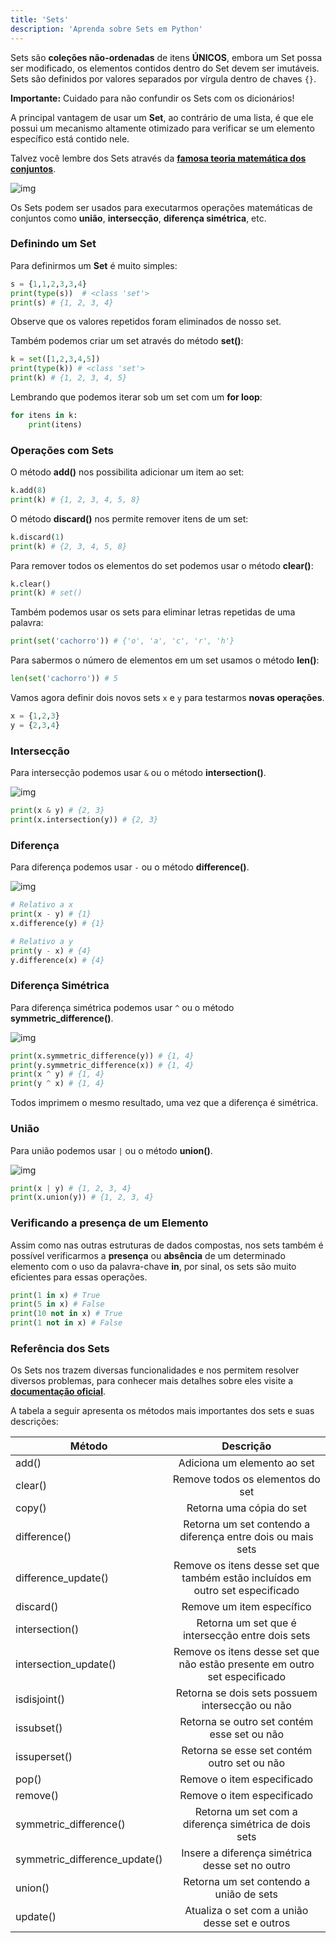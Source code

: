 ```yaml
---
title: 'Sets'
description: 'Aprenda sobre Sets em Python'
---
```


Sets são **coleções não-ordenadas** de itens **ÚNICOS**, embora um Set possa ser modificado, os elementos contidos dentro do Set devem ser imutáveis. Sets são definidos por valores separados por vírgula dentro de chaves `{}`. 

**Importante:** Cuidado para não confundir os Sets com os dicionários!

A principal vantagem de usar um **Set**, ao contrário de uma lista, é que ele possui um mecanismo altamente otimizado para verificar se um elemento específico está contido nele.

Talvez você lembre dos Sets através da **[famosa teoria matemática dos conjuntos](https://pt.wikipedia.org/wiki/Teoria_dos_conjuntos)**.

![img](https://raw.githubusercontent.com/the-akira/Python-Iluminado/master/Imagens/Set.png)

Os Sets podem ser usados para executarmos operações matemáticas de conjuntos como **união**, **intersecção**, **diferença simétrica**, etc.

### Definindo um Set

Para definirmos um **Set** é muito simples:

```python
s = {1,1,2,3,3,4}
print(type(s))  # <class 'set'>
print(s) # {1, 2, 3, 4} 
```

Observe que os valores repetidos foram eliminados de nosso set.

Também podemos criar um set através do método **set()**:

```python
k = set([1,2,3,4,5])
print(type(k)) # <class 'set'>
print(k) # {1, 2, 3, 4, 5}
```

Lembrando que podemos iterar sob um set com um **for loop**:

```python
for itens in k:
    print(itens)
```

### Operações com Sets

O método **add()** nos possibilita adicionar um item ao set:

```python
k.add(8)
print(k) # {1, 2, 3, 4, 5, 8}
```

O método **discard()** nos permite remover itens de um set:

```python
k.discard(1)
print(k) # {2, 3, 4, 5, 8}
```

Para remover todos os elementos do set podemos usar o método **clear()**:

```python
k.clear()
print(k) # set()
```

Também podemos usar os sets para eliminar letras repetidas de uma palavra:

```python
print(set('cachorro')) # {'o', 'a', 'c', 'r', 'h'}
```

Para sabermos o número de elementos em um set usamos o método **len()**:

```python
len(set('cachorro')) # 5
```

Vamos agora definir dois novos sets `x` e `y` para testarmos **novas operações**.

```python
x = {1,2,3}
y = {2,3,4}
```

### Intersecção

Para intersecção podemos usar `&` ou o método **intersection()**.

![img](https://raw.githubusercontent.com/the-akira/Python-Iluminado/master/Imagens/Intersec%C3%A7%C3%A3o.png)

```python
print(x & y) # {2, 3}
print(x.intersection(y)) # {2, 3}
```

### Diferença

Para diferença podemos usar `-` ou o método **difference()**.

![img](https://raw.githubusercontent.com/the-akira/Python-Iluminado/master/Imagens/Diferen%C3%A7a.png)

```python
# Relativo a x
print(x - y) # {1}
x.difference(y) # {1}

# Relativo a y
print(y - x) # {4}
y.difference(x) # {4}
```

### Diferença Simétrica

Para diferença simétrica podemos usar `^` ou o método **symmetric_difference()**.

![img](https://raw.githubusercontent.com/the-akira/Python-Iluminado/master/Imagens/Diferen%C3%A7aSim%C3%A9trica.png)

```python
print(x.symmetric_difference(y)) # {1, 4}
print(y.symmetric_difference(x)) # {1, 4}
print(x ^ y) # {1, 4}
print(y ^ x) # {1, 4}
```

Todos imprimem o mesmo resultado, uma vez que a diferença é simétrica.

### União

Para união podemos usar `|` ou o método **union()**.

![img](https://raw.githubusercontent.com/the-akira/Python-Iluminado/master/Imagens/Uni%C3%A3o.png)

```python
print(x | y) # {1, 2, 3, 4}
print(x.union(y)) # {1, 2, 3, 4}
```

### Verificando a presença de um Elemento

Assim como nas outras estruturas de dados compostas, nos sets também é possível verificarmos a **presença** ou **absência** de um determinado elemento com o uso da palavra-chave **in**, por sinal, os sets são muito eficientes para essas operações.

```python
print(1 in x) # True
print(5 in x) # False
print(10 not in x) # True
print(1 not in x) # False
```

### Referência dos Sets

Os Sets nos trazem diversas funcionalidades e nos permitem resolver diversos problemas, para conhecer mais detalhes sobre eles visite a **[documentação oficial](https://docs.python.org/3/tutorial/datastructures.html#sets)**.

A tabela a seguir apresenta os métodos mais importantes dos sets e suas descrições:

| Método                        | Descrição                                                                      |
|-------------------------------|:--------------------------------------------------------------------------------:|
| add()                         | Adiciona um elemento ao set                                                    |
| clear()                       | Remove todos os elementos do set                                               |
| copy()                        | Retorna uma cópia do set                                                       |
| difference()                  | Retorna um set contendo a diferença entre dois ou mais sets                    |
| difference_update()           | Remove os itens desse set que também estão incluídos em outro set especificado |
| discard()                     | Remove um item específico                                                      |
| intersection()                | Retorna um set que é intersecção entre dois sets                               |
| intersection_update()         | Remove os itens desse set que não estão presente em outro set especificado     |
| isdisjoint()                  | Retorna se dois sets possuem intersecção ou não                                |
| issubset()                    | Retorna se outro set contém esse set ou não                                    |
| issuperset()                  | Retorna se esse set contém outro set ou não                                    |
| pop()                         | Remove o item especificado                                                     |
| remove()                      | Remove o item especificado                                                     |
| symmetric_difference()        | Retorna um set com a diferença simétrica de dois sets                          |
| symmetric_difference_update() | Insere a diferença simétrica desse set no outro                                 |
| union()                       | Retorna um set contendo a união de sets                                        |
| update()                      | Atualiza o set com a união desse set e outros                                  |
